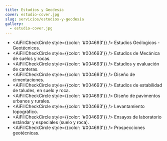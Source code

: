 ```yaml
---
title: Estudios y Geodesia
cover: estudio-cover.jpg
slug: servicios/estudios-y-geodesia
gallery:
  - estudio-cover.jpg
---
```



- <AiFillCheckCircle style={{color: '#004693'}} /> Estudios Geólogicos - Geotécnicos.
- <AiFillCheckCircle style={{color: '#004693'}} /> Estudios de Mecánica de suelos y rocas.
- <AiFillCheckCircle style={{color: '#004693'}} /> Estudios y evaluación de canteras.
- <AiFillCheckCircle style={{color: '#004693'}} /> Diseño de cimentaciones.
- <AiFillCheckCircle style={{color: '#004693'}} /> Estudios de estabilidad de taludes, en suelo y roca.
- <AiFillCheckCircle style={{color: '#004693'}} /> Diseño de pavimentos urbanos y rurales.
- <AiFillCheckCircle style={{color: '#004693'}} /> Levantamiento topográfico.
- <AiFillCheckCircle style={{color: '#004693'}} /> Ensayos de laboratorio estándar y especiales (suelo y roca).
- <AiFillCheckCircle style={{color: '#004693'}} /> Prospecciones geotécnicas.
